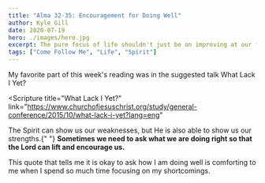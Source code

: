 ```yaml
---
title: "Alma 32-35: Encouragement for Doing Well"
author: Kyle Gill
date: 2020-07-19
hero: ./images/hero.jpg
excerpt: The pure focus of life shouldn't just be on improving at our faults.
tags: ["Come Follow Me", "Life", "Spirit"]
---
```


My favorite part of this week's reading was in the suggested talk What Lack I Yet?

<Scripture
  title="What Lack I Yet?"
  link="https://www.churchofjesuschrist.org/study/general-conference/2015/10/what-lack-i-yet?lang=eng"
>
  The Spirit can show us our weaknesses, but He is also able to show us our
  strengths.{" "}
  <b>
    Sometimes we need to ask what we are doing right so that the Lord can lift
    and encourage us.
  </b>
</Scripture>

This quote that tells me it is okay to ask how I am doing well is comforting to me when I spend so much time focusing on my shortcomings.

